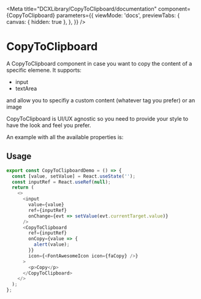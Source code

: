 
<Meta
  title="DCXLibrary/CopyToClipboard/documentation"
  component={CopyToClipboard}
  parameters={{
    viewMode: 'docs',
    previewTabs: {
      canvas: { hidden: true },
    },
  }}
/>

# CopyToClipboard

A CopyToClipboard component in case you want to copy the content of a specific elemene.
It supports:

- input
- textArea

and allow you to specifiy a custom content (whatever tag you prefer) or an image

CopyToClipboard is UI/UX agnostic so you need to provide your style to have the look
and feel you prefer.

An example with all the available properties is:

## Usage

```js
export const CopyToClipboardDemo = () => {
  const [value, setValue] = React.useState('');
  const inputRef = React.useRef(null);
  return (
    <>
      <input
        value={value}
        ref={inputRef}
        onChange={evt => setValue(evt.currentTarget.value)}
      />
      <CopyToClipboard
        ref={inputRef}
        onCopy={value => {
          alert(value);
        }}
        icon={<FontAwesomeIcon icon={faCopy} />}
      >
        <p>Copy</p>
      </CopyToClipboard>
    </>
  );
};
```

<Props of={CopyToClipboard} />
